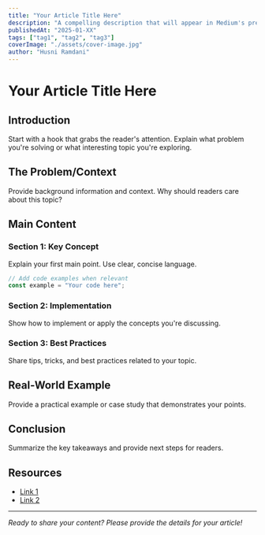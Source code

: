 ```yaml
---
title: "Your Article Title Here"
description: "A compelling description that will appear in Medium's preview"
publishedAt: "2025-01-XX"
tags: ["tag1", "tag2", "tag3"]
coverImage: "./assets/cover-image.jpg"
author: "Husni Ramdani"
---
```


# Your Article Title Here

## Introduction

Start with a hook that grabs the reader's attention. Explain what problem you're solving or what interesting topic you're exploring.

## The Problem/Context

Provide background information and context. Why should readers care about this topic?

## Main Content

### Section 1: Key Concept

Explain your first main point. Use clear, concise language.

```typescript
// Add code examples when relevant
const example = "Your code here";
```

### Section 2: Implementation

Show how to implement or apply the concepts you're discussing.

### Section 3: Best Practices

Share tips, tricks, and best practices related to your topic.

## Real-World Example

Provide a practical example or case study that demonstrates your points.

## Conclusion

Summarize the key takeaways and provide next steps for readers.

## Resources

- [Link 1](https://example.com)
- [Link 2](https://example.com)

---

*Ready to share your content? Please provide the details for your article!*